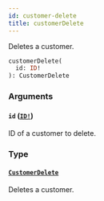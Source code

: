 ```yaml
---
id: customer-delete
title: customerDelete
---
```


Deletes a customer.

```graphql
customerDelete(
  id: ID!
): CustomerDelete

```

### Arguments

#### `id` ([`ID!`](/api-reference/scalars/id.mdx))

ID of a customer to delete.

### Type

#### [`CustomerDelete`](/api-reference/objects/customer-delete.mdx)

Deletes a customer.
